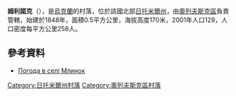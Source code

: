 {{coord|51|23|30|N|27|33|13|E|scale:30000|display=title}}

'''姆利諾克'''（{{lang-uk|Млинок}}），是[[烏克蘭|烏克蘭]]的村落，位於該國北部[[日托米爾州|日托米爾州]]，由[[奧列夫斯克區|奧列夫斯克區]]負責管轄，始建於1848年，面積0.5平方公里，海拔高度170米，2001年人口129，人口密度每平方公里258人。

==參考資料==
* [http://weather.in.ua/ua/zhitomirskaja/16105 Погода в селі Млинок]{{Wayback|url=http://weather.in.ua/ua/zhitomirskaja/16105 |date=20111219133939 }}

{{DEFAULTSORT:Млинок}}
[[Category:日托米爾州村落|Category:日托米爾州村落]]
[[Category:奧列夫斯克區村落|Category:奧列夫斯克區村落]]


{{Zhytomyr-geo-stub}}